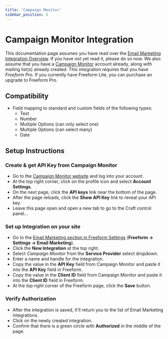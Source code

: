 ```yaml
---
title: 'Campaign Monitor'
sidebar_position: 3
---
```



# Campaign Monitor Integration <Badge type="pro" text="Pro" />

This documentation page assumes you have read over the [Email Marketing Integration Overview](./index.mdx#email-marketing). If you have not yet read it, please do so now. We also assume that you have a [Campaign Monitor](http://campaignmonitor.com) account already, along with mailing list(s) already created. This integration requires that you have _Freeform Pro_. If you currently have Freeform Lite, you can purchase an upgrade to Freeform Pro.

## Compatibility

- Field mapping to standard and custom fields of the following types:
  - Text
  - Number
  - Multiple Options (can only select one)
  - Multiple Options (can select many)
  - Date

## Setup Instructions

<VerticalStepWrapper>

<StepMarkdown>

### Create & get API Key from Campaign Monitor

- Go to the [Campaign Monitor website](https://campaignmonitor.com) and log into your account.
- At the top right corner, click on the profile icon and select **Account Settings**.
- On the next page, click the **API keys** link near the bottom of the page.
- After the page reloads, click the **Show API Key** link to reveal your API key.
- Leave this page open and open a new tab to go to the Craft control panel...

</StepMarkdown>

<StepMarkdown>

### Set up Integration on your site

- Go to the [Email Marketing section in Freeform Settings](../configuration/settings.mdx#email-marketing) (**Freeform → Settings → Email Marketing**).
- Click the **New Integration** at the top right.
- Select _Campaign Monitor_ from the **Service Provider** select dropdown.
- Enter a name and handle for the integration.
- Copy the value in the **API Key** field from Campaign Monitor and paste it into the **API Key** field in Freeform.
- Copy the value in the **Client ID** field from Campaign Monitor and paste it into the **Client ID** field in Freeform.
- At the top right corner of the Freeform page, click the **Save** button.

</StepMarkdown>

<StepMarkdown>

### Verify Authorization

- After the integration is saved, it'll return you to the list of Email Marketing integrations.
- Click on the newly created integration.
- Confirm that there is a green circle with **Authorized** in the middle of the page.

</StepMarkdown>

</VerticalStepWrapper>
